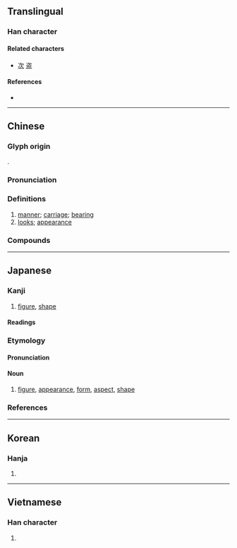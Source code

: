 {{character info}}
==Translingual==

===Han character===
{{Han char|rn=38|rad=女|as=06|sn=9|four=37404|canj=IOV,MOV|ids=⿱次女}}

====Related characters====
* [[次]] [[盗]]

====References====
* {{Han ref|kx=0261.220|dkj=06257|dj=0527.250|hdz=21047.060|uh=59FF|ud=23039|bh=ABBA|bd=43962}}

----

==Chinese==
{{zh-forms}}

===Glyph origin===
{{Han etym}}
{{Han compound|次|女|t2=woman|ls=psc|c1=p|c2=s}}.

===Pronunciation===
{{zh-pron
|m=zī
|c=zi1
|h=pfs=chṳ̂
|md=cṳ̆
|mn=qz:chir/tw,xm,zz:chu
|mn-t=ze1
|mc=y
|oc=y
|cat=n
}}

===Definitions===
{{zh-hanzi}}

# [[manner]]; [[carriage]]; [[bearing]]
# [[looks]]; [[appearance]]

===Compounds===
{{zh-der|中姿|丰姿|丰姿冶麗|丰姿綽約|仙姿|仙姿玉色|低姿勢|低姿態|國色天姿|多姿多采|多彩多姿|多采多姿|天姿|天姿國色|姱姿|姿勢|姿姿媚媚|姿媚|姿態|姿色|姿質|姿首|婀娜多姿|媚姿姿|嬌姿|掩映生姿|搔頭弄姿|搔首弄姿|搖曳生姿|擺姿勢|毛施淑姿|淑姿|濁質凡姿|瑰姿|瓊姿|神姿|絢麗多姿|綽約多姿|舞姿|花柳之姿|英姿|英姿煥發|英姿邁往|英姿颯爽|蒲柳之姿|豔姿|郎才女姿|雄姿|顧影弄姿|顧盼生姿|風姿|風姿瀟灑|風姿綽約|颯爽英姿|鶴骨松姿|龍章鳳姿|龍鳳之姿}}

----

==Japanese==
{{ja-kanji forms-IVS
|vs1=01
|vs2=04
|col-vs1=aj
|col-vs2=hdmj
|pic-kyu=U59ff-kyu.svg
|ref={{R:ja:KDJ|629|364}}
}}

===Kanji===
{{ja-kanji|grade=6|rs=女06}}

# [[figure]], [[shape]]

====Readings====
{{ja-readings
|goon=し
|kanon=し
|kun=すがた-
|nanori=かた, しな, たか
}}

===Etymology===
{{ja-kanjitab|すがた|yomi=k}}
{{rfe|ja}}

====Pronunciation====
{{ja-pron|すがた|acc=1|acc_ref=DJR}}

====Noun====
{{ja-noun|すがた}}

# [[figure]], [[appearance]], [[form]], [[aspect]], [[shape]]
#: {{ja-usex|[[刻%々]]と'''姿'''を[[変える]][[雲]]|こく%こく と '''すがた''' を かえる くも|the clouds, continuously changing their '''shape'''}}
#: {{ja-usex|[[着%物]]%'''姿'''を[[見せる]]|き%もの-%'''すがた''' を みせる|to present one's kimonoed '''self'''}}
#: {{ja-usex|○○の[[愛国者]]としての'''姿'''|○○ の あいこくしゃ と して の '''すがた'''|the '''aspect''' of X as a patriot}}

===References===
<references />

----

==Korean==

===Hanja===
{{ko-hanja|hangeul=자|rv=ja|mr=cha}}

# {{rfdef|ko|sort=女06}}

----

==Vietnamese==

===Han character===
{{vi-readings|reading=tư|rs=女06}}

# {{rfdef|vi|sort=女06}}